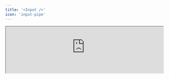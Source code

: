 ```yaml
---
title: '<Input />'
icon: 'input-pipe'
---
```


<Frame>
  <iframe
    height={90}
    width='100%'
    src="https://morph-data-components-storybook.netlify.app/iframe.html?args=&globals=&id=input-components-input--input-story"
  />
</Frame>

`<Input>` は、`defineState()` 関数で宣言した状態に、値を入力するためのコンポーネントです。

```tsx
import { defineState } from '@morph-data/components';

export const { useName } = defineState({ userName: '' });

<Input state={userName} />
```

## プロパティ

<ParamField path="state" type="State" required>
  コンポーネントの入力値をバインドするStateオブジェクト。 `defineState()` 関数で宣言した状態を指定してください。
</ParamField>

<ParamField path="type" type="string">
  HTMLの `<input>` タグの `type` プロパティ
</ParamField>

